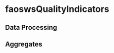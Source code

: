 # **faoswsQualityIndicators** {#faoswsQualityIndicators}


## **Data Processing**

## **Aggregates**